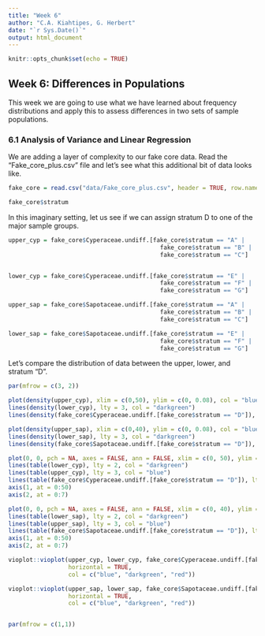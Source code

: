 ```yaml
---
title: "Week 6"
author: "C.A. Kiahtipes, G. Herbert"
date: "`r Sys.Date()`"
output: html_document
---
```


```r
knitr::opts_chunk$set(echo = TRUE)
```

## Week 6: Differences in Populations

This week we are going to use what we have learned about frequency distributions and apply this to assess differences in two sets of sample populations.

### 6.1 Analysis of Variance and Linear Regression

We are adding a layer of complexity to our fake core data. Read the "Fake_core_plus.csv" file and let's see what this additional bit of data looks like.

```r

fake_core = read.csv("data/Fake_core_plus.csv", header = TRUE, row.names = "depth")

fake_core$stratum

```

In this imaginary setting, let us see if we can assign stratum D to one of the major sample groups.

```r

upper_cyp = fake_core$Cyperaceae.undiff.[fake_core$stratum == "A" |
                                           fake_core$stratum == "B" |
                                           fake_core$stratum == "C"]


lower_cyp = fake_core$Cyperaceae.undiff.[fake_core$stratum == "E" |
                                           fake_core$stratum == "F" |
                                           fake_core$stratum == "G"]

upper_sap = fake_core$Sapotaceae.undiff.[fake_core$stratum == "A" |
                                           fake_core$stratum == "B" |
                                           fake_core$stratum == "C"]

lower_sap = fake_core$Sapotaceae.undiff.[fake_core$stratum == "E" |
                                           fake_core$stratum == "F" |
                                           fake_core$stratum == "G"]

```

Let's compare the distribution of data between the upper, lower, and stratum "D". 

```r

par(mfrow = c(3, 2))

plot(density(upper_cyp), xlim = c(0,50), ylim = c(0, 0.08), col = "blue")
lines(density(lower_cyp), lty = 3, col = "darkgreen")
lines(density(fake_core$Cyperaceae.undiff.[fake_core$stratum == "D"]), lty = 2, col = "red")

plot(density(upper_sap), xlim = c(0,40), ylim = c(0, 0.08), col = "blue")
lines(density(lower_sap), lty = 3, col = "darkgreen")
lines(density(fake_core$Sapotaceae.undiff.[fake_core$stratum == "D"]), lty =2, col = "red")

plot(0, 0, pch = NA, axes = FALSE, ann = FALSE, xlim = c(0, 50), ylim = c(0, 7))
lines(table(lower_cyp), lty = 2, col = "darkgreen")
lines(table(upper_cyp), lty = 3, col = "blue")
lines(table(fake_core$Cyperaceae.undiff.[fake_core$stratum == "D"]), lty = 1)
axis(1, at = 0:50)
axis(2, at = 0:7)

plot(0, 0, pch = NA, axes = FALSE, ann = FALSE, xlim = c(0, 40), ylim = c(0, 7))
lines(table(lower_sap), lty = 2, col = "darkgreen")
lines(table(upper_sap), lty = 3, col = "blue")
lines(table(fake_core$Sapotaceae.undiff.[fake_core$stratum == "D"]), lty = 1)
axis(1, at = 0:50)
axis(2, at = 0:7)

vioplot::vioplot(upper_cyp, lower_cyp, fake_core$Cyperaceae.undiff.[fake_core$stratum == "D"], 
                 horizontal = TRUE,
                 col = c("blue", "darkgreen", "red"))

vioplot::vioplot(upper_sap, lower_sap, fake_core$Sapotaceae.undiff.[fake_core$stratum == "D"], 
                 horizontal = TRUE,
                 col = c("blue", "darkgreen", "red"))


par(mfrow = c(1,1))

```










